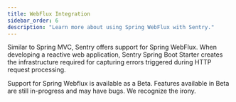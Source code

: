 ```yaml
---
title: WebFlux Integration
sidebar_order: 6
description: "Learn more about using Spring WebFlux with Sentry."
---
```


Similar to Spring MVC, Sentry offers support for Spring WebFlux. When developing a reactive web application, Sentry Spring Boot Starter creates the infrastructure required for capturing errors triggered during HTTP request processing.

<Note>
Support for Spring Webflux is available as a Beta. Features available in Beta are still in-progress and may have bugs. We recognize the irony.
</Note>

